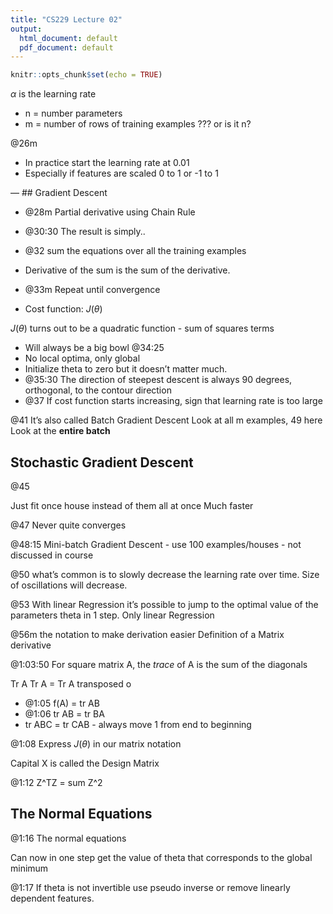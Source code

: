 ```yaml
---
title: "CS229 Lecture 02"
output:
  html_document: default
  pdf_document: default
---
```


```r
knitr::opts_chunk$set(echo = TRUE)
```

$\alpha$ is the learning rate

- n = number parameters
- m = number of rows of training examples ??? or is it n?

@26m

- In practice start the learning rate at 0.01
- Especially if features are scaled 0 to 1 or -1 to 1

—
## Gradient Descent

- @28m Partial derivative using Chain Rule
- @30:30 The result is simply..
- @32 sum the equations over all the training examples 
- Derivative of the sum is the sum of the derivative. 

- @33m Repeat until convergence 
- Cost function: $J(\theta)$

$J(\theta)$ turns out to be a quadratic function - sum of squares terms

- Will always be a big bowl @34:25
- No local optima, only global
- Initialize theta to zero but it doesn’t matter much. 
- @35:30 The direction of steepest descent is always 90 degrees, orthogonal, to the contour direction
- @37 If cost function starts increasing, sign that learning rate is too large

@41 It’s also called Batch Gradient Descent
Look at all m examples, 49 here
Look at the **entire batch**

## Stochastic Gradient Descent
@45

Just fit once house instead of them all at once
Much faster

@47 Never quite converges

@48:15 Mini-batch Gradient Descent - use 100 examples/houses - not discussed in course

@50 what’s common is to slowly decrease the learning rate over time. Size of oscillations will decrease. 

@53 With linear Regression it’s possible to jump to the optimal value of the parameters theta in 1 step. Only linear Regression

@56m the notation to make derivation easier 
Definition of a Matrix derivative

@1:03:50 For square matrix A, the *trace* of A is the sum of the diagonals 

Tr A
Tr A = Tr A transposed o

- @1:05 f(A) = tr AB
- @1:06 tr AB = tr BA
- tr ABC = tr CAB - always move 1 from end to beginning 

@1:08 Express $J(\theta)$ in our matrix notation 

Capital X is called the Design Matrix

@1:12 Z^TZ = sum Z^2

## The Normal Equations

@1:16 The normal equations

Can now in one step get the value of theta that corresponds to the global minimum 

@1:17 If theta is not invertible use pseudo inverse or remove linearly dependent features. 
